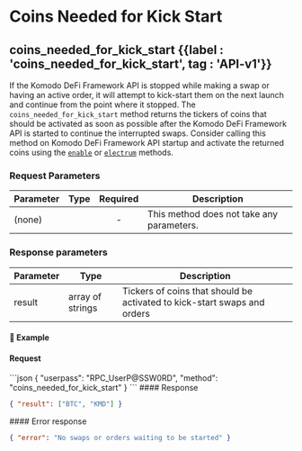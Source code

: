 
# Coins Needed for Kick Start

## coins\_needed\_for\_kick\_start {{label : 'coins_needed_for_kick_start', tag : 'API-v1'}}

If the Komodo DeFi Framework API is stopped while making a swap or having an active order, it will attempt to kick-start them on the next launch and continue from the point where it stopped. The `coins_needed_for_kick_start` method returns the tickers of coins that should be activated as soon as possible after the Komodo DeFi Framework API is started to continue the interrupted swaps. Consider calling this method on Komodo DeFi Framework API startup and activate the returned coins using the [`enable`](/komodo-defi-framework/api/legacy/coin_activation/enable/#enable) or [`electrum`](/komodo-defi-framework/api/legacy/coin_activation/electrum/#electrum) methods.

### Request Parameters

| Parameter | Type | Required | Description                               |
| --------- | ---- | :------: | ----------------------------------------- |
| (none)    |      |     -    | This method does not take any parameters. |

### Response parameters

| Parameter | Type             | Description                                                              |
| --------- | ---------------- | ------------------------------------------------------------------------ |
| result    | array of strings | Tickers of coins that should be activated to kick-start swaps and orders |

#### 📌 Example

#### Request

<CodeGroup title="coins_needed_for_kick_start" tag="POST" label="coins_needed_for_kick_start" mm2MethodDecorate="true">
  ```json
  {
    "userpass": "RPC_UserP@SSW0RD",
    "method": "coins_needed_for_kick_start"
  }
  ```
</CodeGroup>

<CollapsibleSection expandedText="Hide Response" collapsedText="Show Response">
  #### Response

  ```json
  { "result": ["BTC", "KMD"] }
  ```
</CollapsibleSection>

<CollapsibleSection expandedText="Hide Error Response" collapsedText="Show Error Response">
  #### Error response

  ```json
  { "error": "No swaps or orders waiting to be started" }
  ```
</CollapsibleSection>
